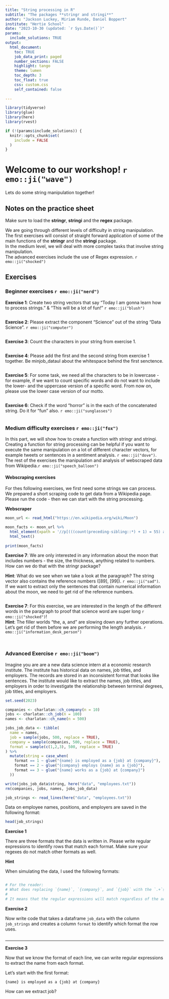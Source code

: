 ```yaml
---
title: "String processing in R"
subtitle: "The packages **stringr and stringi**"
author: "Jackson Luckey, Miriam Runde, Daniel Boppert"
institute: "Hertie School"
date: "2023-10-30 (updated: `r Sys.Date()`)"
params:
  include_solutions: TRUE
output:
  html_document:
    toc: TRUE
    job_data_print: paged
    number_sections: FALSE
    highlight: tango
    theme: lumen 
    toc_depth: 3
    toc_float: true
    css: custom.css 
    self_contained: false
    
---
```


```r
library(tidyverse)
library(glue)
library(here)
library(rvest)

if (!(params$include_solutions)) {
  knitr::opts_chunk$set(
    include = FALSE
  )
}
```

# Welcome to our workshop! `r emo::ji("wave")`

Lets do some string manipulation together!

## Notes on the practice sheet 

Make sure to load the **stringr**, **stringi**  and the **regex** package. 

We are going through different levels of difficulty in string manipulation.  
The first exercises will consist of straight forward application of some of the main functions of the **stringr** and the **stringi** package.  
In the medium level, we will deal with more complex tasks that involve string manipulation.  
The advanced exercises include the use of Regex expression. `r emo::ji("shocked")`


## Exercises 

### Beginner exercises `r emo::ji("nerd")`

**Exercise 1**: Create two string vectors that say "Today I am gonna learn how to process strings." & "This will be a lot of fun!" `r emo::ji("blush")`
```r

```

**Exercise 2**: Please extract the component "Science" out of the string "Data Science". `r emo::ji("computer")`
```r

```


**Exercise 3**: Count the characters in your string from exercise 1. 
```r

```

**Exercise 4**: Please add the first and the second string from exercise 1 together. Be minjob_dataul about the whitespace behind the first senctence.
```r

```


**Exercise 5**: For some task, we need all the characters to be in lowercase - for example, if we want to count specific words and do not want to include the lower- and the uppercase version of a specific word. 
From now on, please use the lower case version of our motto. 
```r

```


**Exercise 6**: Check if the word "horror" is in the each of the concatenated string. Do it for "fun" also. `r emo::ji("sunglasses")`
```r

```



### Medium difficulty exercises `r emo::ji("fox")`

In this part, we will show how to create a function with stringr and stringi. Creating a function for string processing can be helpful if you want to execute the same manipulation on a lot of different character vectors, for example tweets or sentences in a sentiment analysis. `r emo::ji("dove")`. 
The rest of the exercises the manipulation and analysis of webscraped data from Wikipedia.`r emo::ji("speech_balloon")`


#### Webscraping exercises
For thes following exercises, we first need some strings we can process. 
We prepared a short scraping code to get data from a Wikipedia page. 
Please run the code - then we can start with the string processing. 


**Webscraper**

```r
moon_url <- read_html("https://en.wikipedia.org/wiki/Moon")

moon_facts <- moon_url %>% 
  html_element(xpath = '//p[(((count(preceding-sibling::*) + 1) = 55) and parent::*)] | //p[(((count(preceding-sibling::*) + 1) = 74) and parent::*)] | //p[(((count(preceding-sibling::*) + 1) = 73) and parent::*)] | //p[(((count(preceding-sibling::*) + 1) = 72) and parent::*)]') %>%  
  html_text()
  
print(moon_facts)
```

**Exercise 7**: We are only interested in any information about the moon that includes numbers - the size, the thickness, anything related to numbers. How can we do that with the stringr package?  

**Hint**: What do we see when we take a look at the paragraph? The string vector also contains the reference numbers ([89], [99]). `r emo::ji("sad")`.   
If we want to extract only the sentences that contain numerical information about the moon, we need to get rid of the reference numbers. 
```r

```


**Exercise 7**: For this exercise, we are interested in the length of the different words in the paragraph to proof that science word are super long `r emo::ji("shocked")`!  
**Hint**: The filler worlds "the, a,  and" are slowing down any further operations. Let's get rid of them before we are performing the length analysis. `r emo::ji("information_desk_person")` 

```r

```



```r

```



### Advanced Exercise `r emo::ji("boom")`

Imagine you are are a new data science intern at a economic research institute. The institute has historical data on names, job titles, and employers. The records are stored in an inconsistent format that looks like sentences. The institute would like to extract the names, job titles, and employers in order to investigate the relationship between terminal degrees, job titles, and employers.

```r
set.seed(2023)

companies <- charlatan::ch_company(n = 10)
jobs <- charlatan::ch_job(n = 100)
names <- charlatan::ch_name(n = 500)

jobs_job_data <- tibble(
  name = names,
  job = sample(jobs, 500, replace = TRUE),
  company = sample(companies, 500, replace = TRUE),
  format = sample(c(1,2,3), 500, replace = TRUE)
) %>%
  mutate(string = case_when(
    format == 1 ~ glue("{name} is employed as a {job} at {company}"),
    format == 2 ~ glue("{company} employs {name} as a {job}"),
    format == 3 ~ glue("{name} works as a {job} at {company}")
  ))

write(jobs_job_data$string, here("data", "employees.txt"))
rm(companies, jobs, names, jobs_job_data)
```

```r
job_strings <- read_lines(here("data", "employees.txt"))
```

Data on employee names, positions, and employers are saved in the following format:

```r
head(job_strings)
```

**Exercise 1**

There are three formats that the data is written in. Please write regular expressions to identify rows that match each format. Make sure your regexes do not match other formats as well.

**Hint**

When simulating the data, I used the following formats:

```r

```

```r

# For the reader:
# What does replacing `{name}`, `{company}`, and `{job}` with the `.+`s do?
#
# It means that the regular expressions will match regardless of the actual values of `{name}`, `{company}`, and `{job}`.
```

**Exercise 2**

Now write code that takes a dataframe `job_data` with the column `job_strings` and creates a column `format` to identify which format the row uses.

```r

```

---

**Exercise 3**

Now that we know the format of each line, we can write regular expressions to extract the name from each format.

Let's start with the first format:

`{name} is employed as a {job} at {company}`

How can we extract job?

```r

```
